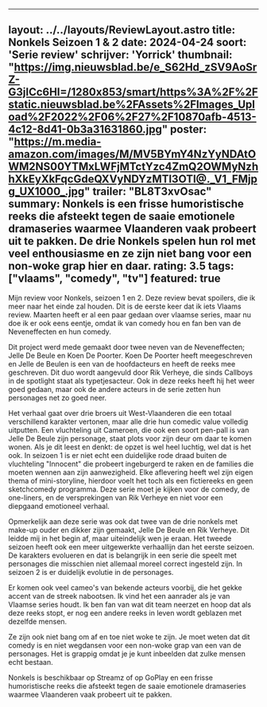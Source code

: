 
---
layout: ../../layouts/ReviewLayout.astro
title: Nonkels Seizoen 1 & 2
date: 2024-04-24
soort: 'Serie review'
schrijver: 'Yorrick'
thumbnail: "https://img.nieuwsblad.be/e_S62Hd_zSV9AoSrZ-G3jICc6HI=/1280x853/smart/https%3A%2F%2Fstatic.nieuwsblad.be%2FAssets%2FImages_Upload%2F2022%2F06%2F27%2F10870afb-4513-4c12-8d41-0b3a31631860.jpg"
poster: "https://m.media-amazon.com/images/M/MV5BYmY4NzYyNDAtOWM2NS00YTMxLWFjMTctYzc4ZmQ2OWMyNzhhXkEyXkFqcGdeQXVyNDYzMTI3OTI@._V1_FMjpg_UX1000_.jpg"
trailer: "BL8T3xvOsac"
summary: Nonkels is een frisse humoristische reeks die afsteekt tegen de saaie emotionele dramaseries waarmee Vlaanderen vaak probeert uit te pakken. De drie Nonkels spelen hun rol met veel enthousiasme en ze zijn niet bang voor een non-woke grap hier en daar.
rating: 3.5
tags: ["vlaams", "comedy", "tv"]
featured: true
---

Mijn review voor Nonkels, seizoen 1 en 2. Deze review bevat spoilers, die ik meer naar het einde zal houden. 
Dit is de eerste keer dat ik iets Vlaams review. Maarten heeft er al een paar gedaan over vlaamse series, maar nu doe ik er ook eens eentje, omdat ik van comedy hou en fan ben van de Neveneffecten en hun comedy.

Dit project werd mede gemaakt door twee neven van de Neveneffecten; Jelle De Beule en Koen De Poorter. 
Koen De Poorter heeft meegeschreven en Jelle de Beulen is een van de hoofdacteurs en heeft de reeks mee geschreven. 
Dit duo wordt aangevuld door Rik Verheye, die sinds Callboys in de spotlight staat als typetjesacteur. Ook in deze reeks heeft hij het weer goed gedaan, maar ook de andere acteurs in de serie zetten hun personages net zo goed neer.

Het verhaal gaat over drie broers uit West-Vlaanderen die een totaal verschillend karakter vertonen, maar alle drie hun comedic value volledig uitputten. Een vluchteling uit Cameroen, die ook een soort pen-pall is van Jelle De Beule zijn personage, staat plots voor zijn deur om daar te komen wonen. Als je dit leest en denkt: de opzet is wel heel luchtig, wel dat is het ook. In seizoen 1 is er niet echt een duidelijke rode draad buiten de vluchteling "Innocent" die probeert ingeburgerd te raken en de families die moeten wennen aan zijn aanwezigheid. Elke aflevering heeft wel zijn eigen thema of mini-storyline, hierdoor voelt het toch als een fictiereeks en geen sketchcomedy programma. Deze serie moet je kijken voor de comedy, de one-liners, en de versprekingen van Rik Verheye en niet voor een diepgaand emotioneel verhaal.

Opmerkelijk aan deze serie was ook dat twee van de drie nonkels met make-up ouder en dikker zijn gemaakt, Jelle De Beule en Rik Verheye. Dit leidde mij in het begin af, maar uiteindelijk wen je eraan. Het tweede seizoen heeft ook een meer uitgewerkte verhaallijn dan het eerste seizoen. De karakters evolueren en dat is belangrijk in een serie die speelt met personages die misschien niet allemaal moreel correct ingesteld zijn. In seizoen 2 is er duidelijk evolutie in de personages.

Er komen ook veel cameo's van bekende acteurs voorbij, die het gekke accent van de streek nabootsen. Ik vind het een aanrader als je van Vlaamse series houdt. Ik ben fan van wat dit team neerzet en hoop dat als deze reeks stopt, er nog een andere reeks in leven wordt geblazen met dezelfde mensen. 

Ze zijn ook niet bang om af en toe niet woke te zijn. Je moet weten dat dit comedy is en niet wegdansen voor een non-woke grap van een van de personages. Het is grappig omdat je je kunt inbeelden dat zulke mensen echt bestaan. 

Nonkels is beschikbaar op Streamz of op GoPlay en een frisse humoristische reeks die afsteekt tegen de saaie emotionele dramaseries waarmee Vlaanderen vaak probeert uit te pakken.